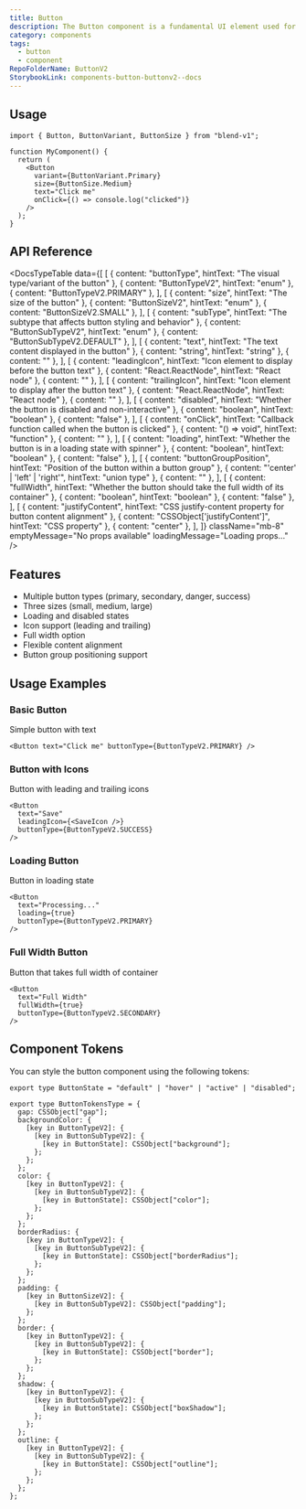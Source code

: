```yaml
---
title: Button
description: The Button component is a fundamental UI element used for user interactions.
category: components
tags:
  - button
  - component
RepoFolderName: ButtonV2
StorybookLink: components-button-buttonv2--docs
---
```



<ButtonPreview />


## Usage

```tsx
import { Button, ButtonVariant, ButtonSize } from "blend-v1";

function MyComponent() {
  return (
    <Button
      variant={ButtonVariant.Primary}
      size={ButtonSize.Medium}
      text="Click me"
      onClick={() => console.log("clicked")}
    />
  );
}
```


## API Reference

<DocsTypeTable
  data={[
    [
      { content: "buttonType", hintText: "The visual type/variant of the button" },
      { content: "ButtonTypeV2", hintText: "enum" },
      { content: "ButtonTypeV2.PRIMARY" },
    ],
    [
      { content: "size", hintText: "The size of the button" },
      { content: "ButtonSizeV2", hintText: "enum" },
      { content: "ButtonSizeV2.SMALL" },
    ],
    [
      { content: "subType", hintText: "The subtype that affects button styling and behavior" },
      { content: "ButtonSubTypeV2", hintText: "enum" },
      { content: "ButtonSubTypeV2.DEFAULT" },
    ],
    [
      { content: "text", hintText: "The text content displayed in the button" },
      { content: "string", hintText: "string" },
      { content: "" },
    ],
    [
      { content: "leadingIcon", hintText: "Icon element to display before the button text" },
      { content: "React.ReactNode", hintText: "React node" },
      { content: "" },
    ],
    [
      { content: "trailingIcon", hintText: "Icon element to display after the button text" },
      { content: "React.ReactNode", hintText: "React node" },
      { content: "" },
    ],
    [
      { content: "disabled", hintText: "Whether the button is disabled and non-interactive" },
      { content: "boolean", hintText: "boolean" },
      { content: "false" },
    ],
    [
      { content: "onClick", hintText: "Callback function called when the button is clicked" },
      { content: "() => void", hintText: "function" },
      { content: "" },
    ],
    [
      { content: "loading", hintText: "Whether the button is in a loading state with spinner" },
      { content: "boolean", hintText: "boolean" },
      { content: "false" },
    ],
    [
      { content: "buttonGroupPosition", hintText: "Position of the button within a button group" },
      { content: "'center' | 'left' | 'right'", hintText: "union type" },
      { content: "" },
    ],
    [
      { content: "fullWidth", hintText: "Whether the button should take the full width of its container" },
      { content: "boolean", hintText: "boolean" },
      { content: "false" },
    ],
    [
      { content: "justifyContent", hintText: "CSS justify-content property for button content alignment" },
      { content: "CSSObject['justifyContent']", hintText: "CSS property" },
      { content: "center" },
    ],
  ]}
  className="mb-8"
  emptyMessage="No props available"
  loadingMessage="Loading props..."
/>

## Features
- Multiple button types (primary, secondary, danger, success)
- Three sizes (small, medium, large)
- Loading and disabled states
- Icon support (leading and trailing)
- Full width option
- Flexible content alignment
- Button group positioning support


## Usage Examples

### Basic Button
Simple button with text

```tsx
<Button text="Click me" buttonType={ButtonTypeV2.PRIMARY} />
```

### Button with Icons
Button with leading and trailing icons

```tsx
<Button 
  text="Save" 
  leadingIcon={<SaveIcon />} 
  buttonType={ButtonTypeV2.SUCCESS} 
/>
```

### Loading Button
Button in loading state

```tsx
<Button 
  text="Processing..." 
  loading={true}
  buttonType={ButtonTypeV2.PRIMARY} 
/>
```

### Full Width Button
Button that takes full width of container

```tsx
<Button 
  text="Full Width" 
  fullWidth={true}
  buttonType={ButtonTypeV2.SECONDARY} 
/>
```


## Component Tokens 

You can style the button component using the following tokens:

```tsx
export type ButtonState = "default" | "hover" | "active" | "disabled";

export type ButtonTokensType = {
  gap: CSSObject["gap"];
  backgroundColor: {
    [key in ButtonTypeV2]: {
      [key in ButtonSubTypeV2]: {
        [key in ButtonState]: CSSObject["background"];
      };
    };
  };
  color: {
    [key in ButtonTypeV2]: {
      [key in ButtonSubTypeV2]: {
        [key in ButtonState]: CSSObject["color"];
      };
    };
  };
  borderRadius: {
    [key in ButtonTypeV2]: {
      [key in ButtonSubTypeV2]: {
        [key in ButtonState]: CSSObject["borderRadius"];
      };
    };
  };
  padding: {
    [key in ButtonSizeV2]: {
      [key in ButtonSubTypeV2]: CSSObject["padding"];
    };
  };
  border: {
    [key in ButtonTypeV2]: {
      [key in ButtonSubTypeV2]: {
        [key in ButtonState]: CSSObject["border"];
      };
    };
  };
  shadow: {
    [key in ButtonTypeV2]: {
      [key in ButtonSubTypeV2]: {
        [key in ButtonState]: CSSObject["boxShadow"];
      };
    };
  };
  outline: {
    [key in ButtonTypeV2]: {
      [key in ButtonSubTypeV2]: {
        [key in ButtonState]: CSSObject["outline"];
      };
    };
  };
};
```